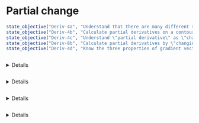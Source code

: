 # Partial change

::: {.objectives}
```r
state_objective("Deriv-4a", "Understand that there are many different slopes at any point of a non-constant function of 2 or more variables.")
state_objective("Deriv-4b", "Calculate partial derivatives on a contour plot")
state_objective("Deriv-4c", "Understand \"partial derivative\" as \"changing one input while holding constant all the other inputs.\"")
state_objective("Deriv-8b", "Calculate partial derivatives by \"changing one input while holding constant all the other inputs.\"")
state_objective("Deriv-4d", "Know the three properties of gradient vectors")
```
:::

```exercise
```
<details>`r knitr::knit_child("Exercises/Diff/partial-house.Rmd")`</details>

```exercise
```
<details>`r knitr::knit_child("Exercises/Diff/spider-blow-lamp.Rmd")`</details>

```exercise
```
<details>`r knitr::knit_child("Exercises/Diff/grass-grows-red.Rmd")`</details>

```exercise
```
<details>`r knitr::knit_child("Exercises/Diff/grass-grows-blue.Rmd")`</details>

